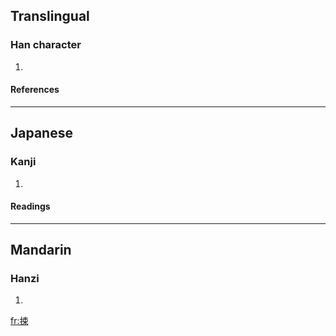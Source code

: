 ==Translingual==
===Han character===
{{Han char|rn=64|rad=手|as=07|sn=10|four=|canj=手木中 (QDL)}}
# {{defn|Han|sort=手07}}
====References====
{{Han ref|kx=0434.060|dkj=12154|dj=0783.130|hdz=31878.060|uh=6352|ud=25426}}
----
==Japanese==
===Kanji===
{{ja-kanji|grade=|rs=手07}}
# {{defn|Japanese}} 
====Readings====
{{ja-readings|on=[[しょう]] (shō), [[しゅ]] (shu), [[そ]] (so), [[す]] (su), [[しょく]] (shoku), [[そく]] (soku)|kun=[[つつしむ]] (tsutsushimu), [[あげる]] (ageru)}}
----
==Mandarin==
===Hanzi===
{{cmn-hanzi|pin=[[sǒng]] ([[song3]])|wg=sung<sup>3</sup>}}
# {{defn|Mandarin}}

[[fr:捒]]